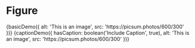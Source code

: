 
<Meta title="Components/Figure"/>

# Figure

<Preview>
  <Story name="Basic">
    {basicDemo({
      alt: 'This is an image',
      src: 'https://picsum.photos/600/300'
    })}
  </Story>
</Preview>

<Preview>
  <Story name="With Caption">
    {captionDemo({
      hasCaption: boolean('Include Caption', true),
      alt: 'This is an image',
      src: 'https://picsum.photos/600/300'
    })}
  </Story>
</Preview>

